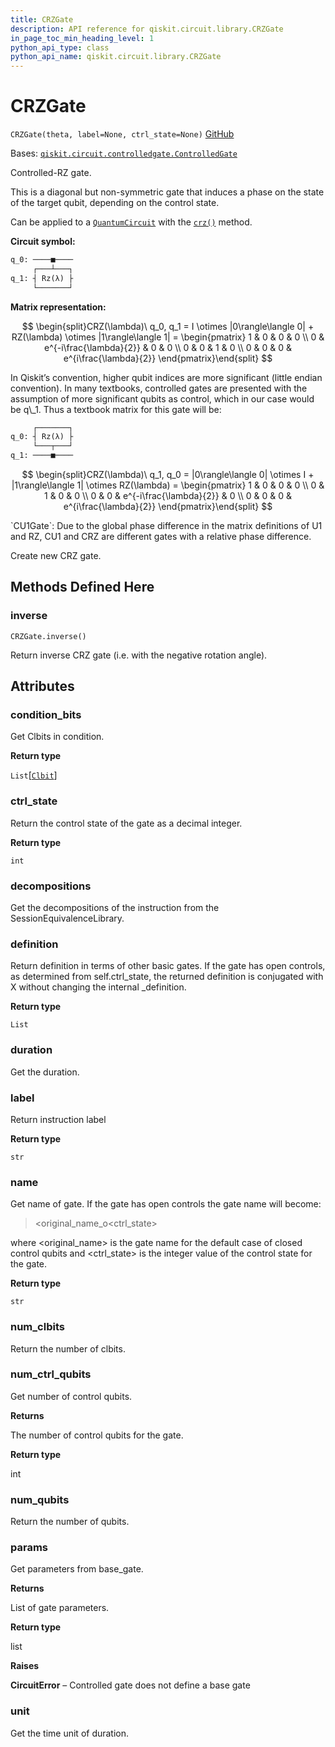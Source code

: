 ```yaml
---
title: CRZGate
description: API reference for qiskit.circuit.library.CRZGate
in_page_toc_min_heading_level: 1
python_api_type: class
python_api_name: qiskit.circuit.library.CRZGate
---
```


# CRZGate

<span id="qiskit.circuit.library.CRZGate" />

`CRZGate(theta, label=None, ctrl_state=None)` [GitHub](https://github.com/qiskit/qiskit/tree/stable/0.21/qiskit/circuit/library/standard_gates/rz.py "view source code")

Bases: [`qiskit.circuit.controlledgate.ControlledGate`](qiskit.circuit.ControlledGate "qiskit.circuit.controlledgate.ControlledGate")

Controlled-RZ gate.

This is a diagonal but non-symmetric gate that induces a phase on the state of the target qubit, depending on the control state.

Can be applied to a [`QuantumCircuit`](qiskit.circuit.QuantumCircuit "qiskit.circuit.QuantumCircuit") with the [`crz()`](qiskit.circuit.QuantumCircuit#crz "qiskit.circuit.QuantumCircuit.crz") method.

**Circuit symbol:**

```python
q_0: ────■────
     ┌───┴───┐
q_1: ┤ Rz(λ) ├
     └───────┘
```

**Matrix representation:**

$$
\begin{split}CRZ(\lambda)\ q_0, q_1 =
    I \otimes |0\rangle\langle 0| + RZ(\lambda) \otimes |1\rangle\langle 1| =
    \begin{pmatrix}
        1 & 0 & 0 & 0 \\
        0 & e^{-i\frac{\lambda}{2}} & 0 & 0 \\
        0 & 0 & 1 & 0 \\
        0 & 0 & 0 & e^{i\frac{\lambda}{2}}
    \end{pmatrix}\end{split}
$$

<Admonition title="Note" type="note">
  In Qiskit’s convention, higher qubit indices are more significant (little endian convention). In many textbooks, controlled gates are presented with the assumption of more significant qubits as control, which in our case would be q\_1. Thus a textbook matrix for this gate will be:

  ```python
       ┌───────┐
  q_0: ┤ Rz(λ) ├
       └───┬───┘
  q_1: ────■────
  ```

  $$
  \begin{split}CRZ(\lambda)\ q_1, q_0 =
      |0\rangle\langle 0| \otimes I + |1\rangle\langle 1| \otimes RZ(\lambda) =
      \begin{pmatrix}
          1 & 0 & 0 & 0 \\
          0 & 1 & 0 & 0 \\
          0 & 0 & e^{-i\frac{\lambda}{2}} & 0 \\
          0 & 0 & 0 & e^{i\frac{\lambda}{2}}
      \end{pmatrix}\end{split}
  $$
</Admonition>

<Admonition title="See also" type="note">
  `CU1Gate`: Due to the global phase difference in the matrix definitions of U1 and RZ, CU1 and CRZ are different gates with a relative phase difference.
</Admonition>

Create new CRZ gate.

## Methods Defined Here

### inverse

<span id="qiskit.circuit.library.CRZGate.inverse" />

`CRZGate.inverse()`

Return inverse CRZ gate (i.e. with the negative rotation angle).

## Attributes

<span id="qiskit.circuit.library.CRZGate.condition_bits" />

### condition\_bits

Get Clbits in condition.

**Return type**

`List`\[[`Clbit`](qiskit.circuit.Clbit "qiskit.circuit.classicalregister.Clbit")]

<span id="qiskit.circuit.library.CRZGate.ctrl_state" />

### ctrl\_state

Return the control state of the gate as a decimal integer.

**Return type**

`int`

<span id="qiskit.circuit.library.CRZGate.decompositions" />

### decompositions

Get the decompositions of the instruction from the SessionEquivalenceLibrary.

<span id="qiskit.circuit.library.CRZGate.definition" />

### definition

Return definition in terms of other basic gates. If the gate has open controls, as determined from self.ctrl\_state, the returned definition is conjugated with X without changing the internal \_definition.

**Return type**

`List`

<span id="qiskit.circuit.library.CRZGate.duration" />

### duration

Get the duration.

<span id="qiskit.circuit.library.CRZGate.label" />

### label

Return instruction label

**Return type**

`str`

<span id="qiskit.circuit.library.CRZGate.name" />

### name

Get name of gate. If the gate has open controls the gate name will become:

> \<original\_name\_o\<ctrl\_state>

where \<original\_name> is the gate name for the default case of closed control qubits and \<ctrl\_state> is the integer value of the control state for the gate.

**Return type**

`str`

<span id="qiskit.circuit.library.CRZGate.num_clbits" />

### num\_clbits

Return the number of clbits.

<span id="qiskit.circuit.library.CRZGate.num_ctrl_qubits" />

### num\_ctrl\_qubits

Get number of control qubits.

**Returns**

The number of control qubits for the gate.

**Return type**

int

<span id="qiskit.circuit.library.CRZGate.num_qubits" />

### num\_qubits

Return the number of qubits.

<span id="qiskit.circuit.library.CRZGate.params" />

### params

Get parameters from base\_gate.

**Returns**

List of gate parameters.

**Return type**

list

**Raises**

**CircuitError** – Controlled gate does not define a base gate

<span id="qiskit.circuit.library.CRZGate.unit" />

### unit

Get the time unit of duration.

